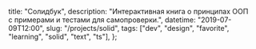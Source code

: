 
  title: "Солидбук",
  description: "Интерактивная книга о принципах ООП с примерами и тестами для самопроверки.",
  datetime: "2019-07-09T12:00",
  slug: "/projects/solid",
  tags: ["dev", "design", "favorite", "learning", "solid", "text", "ts"],
};

<Redirect to="https://ota-solid.now.sh" />
